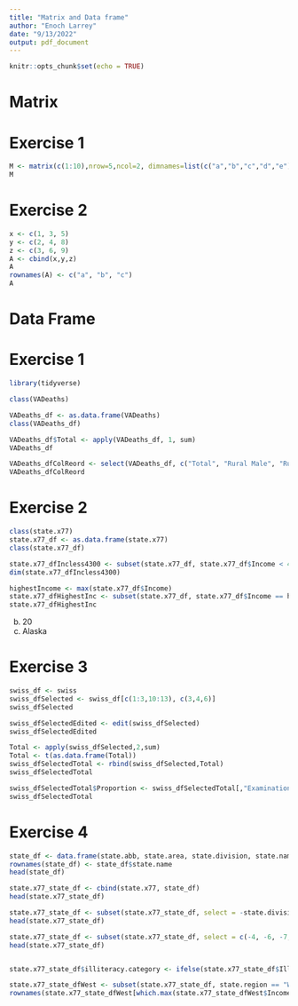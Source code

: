 ---
title: "Matrix and Data frame"
author: "Enoch Larrey"
date: "9/13/2022"
output: pdf_document
---

```{r setup, include=FALSE}
knitr::opts_chunk$set(echo = TRUE)
```

# Matrix
# Exercise 1
```{r}
M <- matrix(c(1:10),nrow=5,ncol=2, dimnames=list(c("a","b","c","d","e"),c("A","B")))
M
```
# Exercise 2

```{r}
x <- c(1, 3, 5)
y <- c(2, 4, 8)
z <- c(3, 6, 9)
A <- cbind(x,y,z)
A
rownames(A) <- c("a", "b", "c")
A
```
# Data Frame
# Exercise 1
```{r}
library(tidyverse)

class(VADeaths)

VADeaths_df <- as.data.frame(VADeaths)
class(VADeaths_df)

VADeaths_df$Total <- apply(VADeaths_df, 1, sum)
VADeaths_df

VADeaths_dfColReord <- select(VADeaths_df, c("Total", "Rural Male", "Rural Female", "Urban Male", "Urban Female"))
VADeaths_dfColReord
```

# Exercise 2

```{r}
class(state.x77)
state.x77_df <- as.data.frame(state.x77)
class(state.x77_df)

state.x77_dfIncless4300 <- subset(state.x77_df, state.x77_df$Income < 4300)
dim(state.x77_dfIncless4300)

highestIncome <- max(state.x77_df$Income)
state.x77_dfHighestInc <- subset(state.x77_df, state.x77_df$Income == highestIncome)
state.x77_dfHighestInc
```
b. 20
c. Alaska

# Exercise 3

```{r}
swiss_df <- swiss
swiss_dfSelected <- swiss_df[c(1:3,10:13), c(3,4,6)]
swiss_dfSelected

swiss_dfSelectedEdited <- edit(swiss_dfSelected)
swiss_dfSelectedEdited

Total <- apply(swiss_dfSelected,2,sum)
Total <- t(as.data.frame(Total))
swiss_dfSelectedTotal <- rbind(swiss_dfSelected,Total)
swiss_dfSelectedTotal

swiss_dfSelectedTotal$Proportion <- swiss_dfSelectedTotal[,"Examination"]/swiss_dfSelectedTotal["Total","Examination"]
swiss_dfSelectedTotal
```

# Exercise 4

```{r}
state_df <- data.frame(state.abb, state.area, state.division, state.name, state.region)
rownames(state_df) <- state_df$state.name
head(state_df)

state.x77_state_df <- cbind(state.x77, state_df)
head(state.x77_state_df)

state.x77_state_df <- subset(state.x77_state_df, select = -state.division)
head(state.x77_state_df)

state.x77_state_df <- subset(state.x77_state_df, select = c(-4, -6, -7, -9, -10))
head(state.x77_state_df)


state.x77_state_df$illiteracy.category <- ifelse(state.x77_state_df$Illiteracy >= 0 & state.x77_state_df$Illiteracy < 1, "low", ifelse(state.x77_state_df$Illiteracy >= 1 & state.x77_state_df$Illiteracy < 2, "some", "high"))

state.x77_state_dfWest <- subset(state.x77_state_df, state.region == "West" & illiteracy.category == "low")
rownames(state.x77_state_dfWest[which.max(state.x77_state_dfWest$Income),])
```

